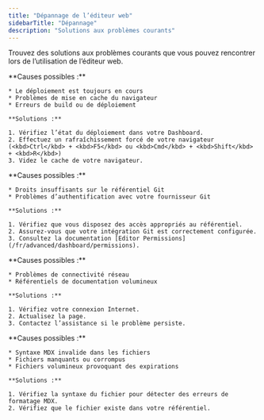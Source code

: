 ```yaml
---
title: "Dépannage de l’éditeur web"
sidebarTitle: "Dépannage"
description: "Solutions aux problèmes courants"
---
```


Trouvez des solutions aux problèmes courants que vous pouvez rencontrer lors de l’utilisation de l’éditeur web.

<AccordionGroup>
  <Accordion title="Les modifications n’apparaissent pas après la publication">
    **Causes possibles :**

    * Le déploiement est toujours en cours
    * Problèmes de mise en cache du navigateur
    * Erreurs de build ou de déploiement

    **Solutions :**

    1. Vérifiez l’état du déploiement dans votre Dashboard.
    2. Effectuez un rafraîchissement forcé de votre navigateur (<kbd>Ctrl</kbd> + <kbd>F5</kbd> ou <kbd>Cmd</kbd> + <kbd>Shift</kbd> + <kbd>R</kbd>)
    3. Videz le cache de votre navigateur.
  </Accordion>

  <Accordion title="Erreurs d’autorisation lors de la publication">
    **Causes possibles :**

    * Droits insuffisants sur le référentiel Git
    * Problèmes d’authentification avec votre fournisseur Git

    **Solutions :**

    1. Vérifiez que vous disposez des accès appropriés au référentiel.
    2. Assurez-vous que votre intégration Git est correctement configurée.
    3. Consultez la documentation [Editor Permissions](/fr/advanced/dashboard/permissions).
  </Accordion>

  <Accordion title="Problèmes de chargement de l’éditeur">
    **Causes possibles :**

    * Problèmes de connectivité réseau
    * Référentiels de documentation volumineux

    **Solutions :**

    1. Vérifiez votre connexion Internet.
    2. Actualisez la page.
    3. Contactez l’assistance si le problème persiste.
  </Accordion>

  <Accordion title="Les fichiers ne se chargent pas ou affichent des erreurs">
    **Causes possibles :**

    * Syntaxe MDX invalide dans les fichiers
    * Fichiers manquants ou corrompus
    * Fichiers volumineux provoquant des expirations

    **Solutions :**

    1. Vérifiez la syntaxe du fichier pour détecter des erreurs de formatage MDX.
    2. Vérifiez que le fichier existe dans votre référentiel.
  </Accordion>
</AccordionGroup>